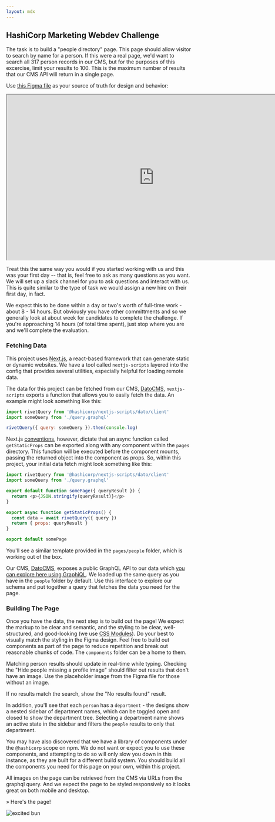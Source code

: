 ```yaml
---
layout: mdx
---
```



## HashiCorp Marketing Webdev Challenge

The task is to build a "people directory" page. This page should allow visitor to search by name for a person. If this were a real page, we'd want to search all 317 person records in our CMS, but for the purposes of this excercise, limit your results to 100. This is the maximum number of results that our CMS API will return in a single page.

Use [this Figma file](https://www.figma.com/file/xGicP4qkXbMhte4LAYxC4X/Untitled?node-id=0%3A1) as your source of truth for design and behavior:

<iframe
  width="800"
  height="450"
  src="https://www.figma.com/embed?embed_host=share&url=https%3A%2F%2Fwww.figma.com%2Ffile%2FxGicP4qkXbMhte4LAYxC4X%2FUntitled%3Fnode-id%3D0%253A1"
  allowFullScreen
></iframe>

Treat this the same way you would if you started working with us and this was your first day -- that is, feel free to ask as many questions as you want. We will set up a slack channel for you to ask questions and interact with us. This is quite similar to the type of task we would assign a new hire on their first day, in fact.

We expect this to be done within a day or two's worth of full-time work - about 8 - 14 hours. But obviously you have other committments and so we generally look at about week for candidates to complete the challenge. If you're approaching 14 hours (of total time spent), just stop where you are and we'll complete the evaluation.

### Fetching Data

This project uses [Next.js](https://nextjs.org), a react-based framework that can generate static or dynamic websites. We have a tool called `nextjs-scripts` layered into the config that provides several utilities, especially helpful for loading remote data.

The data for this project can be fetched from our CMS, [DatoCMS](https://www.datocms.com/), `nextjs-scripts` exports a function that allows you to easily fetch the data. An example might look something like this:

```js
import rivetQuery from '@hashicorp/nextjs-scripts/dato/client'
import someQuery from './query.graphql'

rivetQuery({ query: someQuery }).then(console.log)
```

Next.js [conventions](https://nextjs.org/learn/basics/fetching-data-for-pages), however, dictate that an async function called `getStaticProps` can be exported along with any component within the `pages` directory. This function will be executed before the component mounts, passing the returned object into the component as props. So, within this project, your initial data fetch might look something like this:

```js
import rivetQuery from '@hashicorp/nextjs-scripts/dato/client'
import someQuery from './query.graphql'

export default function somePage({ queryResult }) {
  return <p>{JSON.stringify(queryResult)}</p>
}

export async function getStaticProps() {
  const data = await rivetQuery({ query })
  return { props: queryResult }
}

export default somePage
```

You'll see a similar template provided in the `pages/people` folder, which is working out of the box.

Our CMS, [DatoCMS](https://www.datocms.com/), exposes a public GraphQL API to our data which [you can explore here using GraphiQL](https://cda-explorer.datocms.com/?apitoken=dc45ff8c8b27dd22a7c24aaaf8aa75&query=query%20%7B%0A%20%20allDepartments%28first%3A%20100%29%20%7B%0A%20%20%20%20name%0A%20%20%20%20parent%20%7B%0A%20%20%20%20%20%20id%0A%20%20%20%20%7D%0A%20%20%7D%0A%20%20%0A%20%20allPeople%28first%3A%20100%29%20%7B%0A%20%20%20%20name%0A%20%20%20%20avatar%20%7B%0A%20%20%20%20%20%20url%0A%20%20%20%20%7D%0A%20%20%20%20department%20%7B%0A%20%20%20%20%20%20name%0A%20%20%20%20%7D%0A%20%20%7D%0A%7D). We loaded up the same query as you have in the `people` folder by default. Use this interface to explore our schema and put together a query that fetches the data you need for the page.

### Building The Page

Once you have the data, the next step is to build out the page! We expect the markup to be clear and semantic, and the styling to be clear, well-structured, and good-looking (we use [CSS Modules](https://nextjs.org/docs/basic-features/built-in-css-support#adding-component-level-css)). Do your best to visually match the styling in the Figma design. Feel free to build out components as part of the page to reduce repetition and break out reasonable chunks of code. The `components` folder can be a home to them.

Matching person results should update in real-time while typing. Checking the "Hide people missing a profile image" should filter out results that don't have an image. Use the placeholder image from the Figma file for those without an image.

If no results match the search, show the "No results found" result.

In addition, you'll see that each `person` has a `department` - the designs show a nested sidebar of department names, which can be toggled open and closed to show the department tree. Selecting a department name shows an active state in the sidebar and filters the `people` results to only that department.

You may have also discovered that we have a library of components under the `@hashicorp` scope on npm. We do not want or expect you to use these components, and attempting to do so will only slow you down in this instance, as they are built for a different build system. You should build all the components you need for this page on your own, within this project.

All images on the page can be retrieved from the CMS via URLs from the graphql query. And we expect the page to be styled responsively so it looks great on both mobile and desktop.

<Link href="/people">
  <a>&raquo; Here's the page!</a>
</Link>

![excited bun](https://media.giphy.com/media/cMnt7i2RykmpW/giphy.gif)
